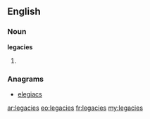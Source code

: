 ==English==

===Noun===
'''legacies'''

# {{plural of|[[legacy]]}}

===Anagrams===
* [[elegiacs#English|elegiacs]]

[[ar:legacies]]
[[eo:legacies]]
[[fr:legacies]]
[[my:legacies]]